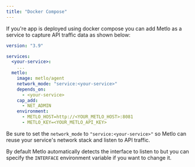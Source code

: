 ```yaml
---
title: "Docker Compose"
---
```


If you're app is deployed using docker compose you can add Metlo as a service to
capture API traffic data as shown below:

```yaml YAML
version: "3.9"

services:
  <your-service>:
    ...
  metlo:
    image: metlo/agent
    network_mode: "service:<your-service>"
    depends_on:
      - <your-service>
    cap_add:
      - NET_ADMIN
    environment:
      - METLO_HOST=http://<YOUR_METLO_HOST>:8081
      - METLO_KEY=<YOUR_METLO_API_KEY>
```

Be sure to set the `network_mode` to `"service:<your-service>"` so Metlo can
reuse your service's network stack and listen to API traffic.

By default Metlo automatically detects the interface to listen to but you can
specify the `INTERFACE` environment variable if you want to change it.
